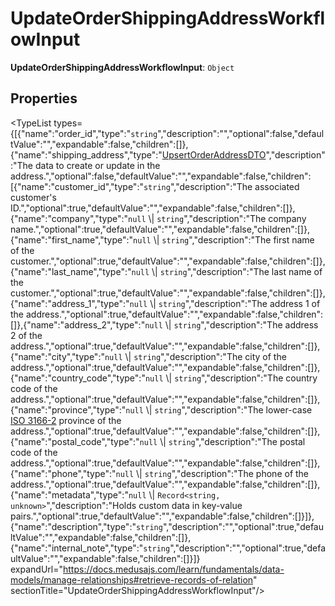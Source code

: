 
# UpdateOrderShippingAddressWorkflowInput

 **UpdateOrderShippingAddressWorkflowInput**: `Object`

## Properties

<TypeList types={[{"name":"order_id","type":"`string`","description":"","optional":false,"defaultValue":"","expandable":false,"children":[]},{"name":"shipping_address","type":"[UpsertOrderAddressDTO](../../../../../order/interfaces/order.UpsertOrderAddressDTO/page.mdx)","description":"The data to create or update in the address.","optional":false,"defaultValue":"","expandable":false,"children":[{"name":"customer_id","type":"`string`","description":"The associated customer's ID.","optional":true,"defaultValue":"","expandable":false,"children":[]},{"name":"company","type":"`null` \\| `string`","description":"The company name.","optional":true,"defaultValue":"","expandable":false,"children":[]},{"name":"first_name","type":"`null` \\| `string`","description":"The first name of the customer.","optional":true,"defaultValue":"","expandable":false,"children":[]},{"name":"last_name","type":"`null` \\| `string`","description":"The last name of the customer.","optional":true,"defaultValue":"","expandable":false,"children":[]},{"name":"address_1","type":"`null` \\| `string`","description":"The address 1 of the address.","optional":true,"defaultValue":"","expandable":false,"children":[]},{"name":"address_2","type":"`null` \\| `string`","description":"The address 2 of the address.","optional":true,"defaultValue":"","expandable":false,"children":[]},{"name":"city","type":"`null` \\| `string`","description":"The city of the address.","optional":true,"defaultValue":"","expandable":false,"children":[]},{"name":"country_code","type":"`null` \\| `string`","description":"The country code of the address.","optional":true,"defaultValue":"","expandable":false,"children":[]},{"name":"province","type":"`null` \\| `string`","description":"The lower-case [ISO 3166-2](https://en.wikipedia.org/wiki/ISO\\_3166-2) province of the address.","optional":true,"defaultValue":"","expandable":false,"children":[]},{"name":"postal_code","type":"`null` \\| `string`","description":"The postal code of the address.","optional":true,"defaultValue":"","expandable":false,"children":[]},{"name":"phone","type":"`null` \\| `string`","description":"The phone of the address.","optional":true,"defaultValue":"","expandable":false,"children":[]},{"name":"metadata","type":"`null` \\| `Record<string, unknown>`","description":"Holds custom data in key-value pairs.","optional":true,"defaultValue":"","expandable":false,"children":[]}]},{"name":"description","type":"`string`","description":"","optional":true,"defaultValue":"","expandable":false,"children":[]},{"name":"internal_note","type":"`string`","description":"","optional":true,"defaultValue":"","expandable":false,"children":[]}]} expandUrl="https://docs.medusajs.com/learn/fundamentals/data-models/manage-relationships#retrieve-records-of-relation" sectionTitle="UpdateOrderShippingAddressWorkflowInput"/>
